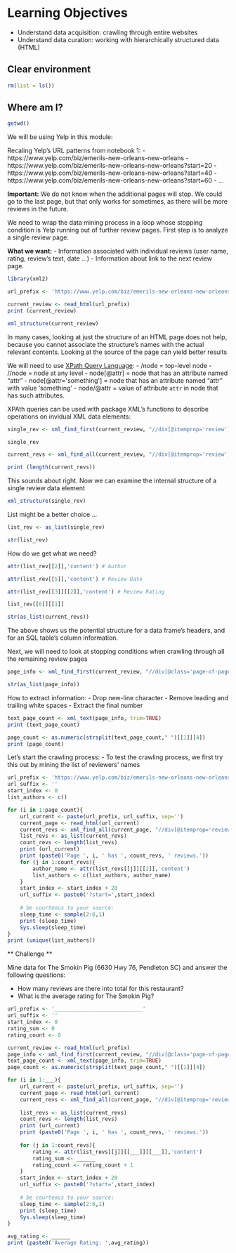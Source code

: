 # Learning Objectives

- Understand data acquisition: crawling through entire websites
- Understand data curation: working with hierarchically structured data (HTML)

## Clear environment

```r
rm(list = ls())
```

## Where am I?

```r
getwd()
```

We will be using Yelp in this module:

Recaling Yelp's URL patterns from notebook 1:
- https://www.yelp.com/biz/emerils-new-orleans-new-orleans
- https://www.yelp.com/biz/emerils-new-orleans-new-orleans?start=20
- https://www.yelp.com/biz/emerils-new-orleans-new-orleans?start=40
- https://www.yelp.com/biz/emerils-new-orleans-new-orleans?start=60
- ...

**Important:** We do not know when the additional pages will stop. We could go to the last page, but that only works for sometimes, as there will be more reviews in the future. 

We need to wrap the data mining process in a loop whose stopping condition is Yelp running out of further review pages. First step is to analyze a single review page.

**What we want:**
- Information associated with individual reviews (user name, rating, review's text, date ...)
- Information about link to the next review page. 


```r
library(xml2)
```


```r
url_prefix <- 'https://www.yelp.com/biz/emerils-new-orleans-new-orleans'

current_review <- read_html(url_prefix)
print (current_review)
```


```r
xml_structure(current_review)
```

In many cases, looking at just the structure of an HTML page does not help, because you cannot associate the structure's names with the actual relevant contents. Looking at the source of the page can yield better results

We will need to use [XPath Query Language](https://en.wikipedia.org/wiki/XPath):
- /node = top-level node
- //node = node at any level
- node[@attr] = node that has an attribute named "attr"
- node[@attr='something'] = node that has an attribute named "attr" with value 'something'
- node/@attr = value of attribute `attr` in node that has such attributes. 

XPAth queries can be used with package XML's functions to describe operations on invidual XML data elements:


```r
single_rev <- xml_find_first(current_review, "//div[@itemprop='review']")
```


```r
single_rev
```


```r
current_revs <- xml_find_all(current_review, "//div[@itemprop='review']")
```


```r
print (length(current_revs))
```

This sounds about right. Now we can examine the internal structure of a single review data element


```r
xml_structure(single_rev)
```

List might be a better choice ...


```r
list_rev <- as_list(single_rev)
```


```r
str(list_rev)
```

How do we get what we need?


```r
attr(list_rev[[2]],'content') # Author
```


```r
attr(list_rev[[5]],'content') # Review Date
```


```r
attr(list_rev[[3]][[2]],'content') # Review Rating
```


```r
list_rev[[6]][[1]]
```


```r
str(as_list(current_revs))
```

The above shows us the potential structure for a data frame's headers, and for an SQL table's column information. 

Next, we will need to look at stopping conditions when crawling through all the remaining review pages


```r
page_info <- xml_find_first(current_review, "//div[@class='page-of-pages arrange_unit arrange_unit--fill']")
```


```r
str(as_list(page_info))
```

How to extract information:
- Drop new-line character
- Remove leading and trailing white spaces
- Extract the final number


```r
text_page_count <- xml_text(page_info, trim=TRUE)
print (text_page_count)
```


```r
page_count <- as.numeric(strsplit(text_page_count," ")[[1]][4])
print (page_count)
```

Let's start the crawling process:
- To test the crawling process, we first try this out by mining the list of reviewers' names


```r
url_prefix <- 'https://www.yelp.com/biz/emerils-new-orleans-new-orleans'
url_suffix <- ''
start_index <- 0
list_authors <- c()

for (i in 1:page_count){
    url_current <- paste(url_prefix, url_suffix, sep='')
    current_page <- read_html(url_current)
    current_revs <- xml_find_all(current_page, "//div[@itemprop='review']")
    list_revs <- as_list(current_revs)
    count_revs <- length(list_revs)
    print (url_current)
    print (paste0('Page ', i, ' has ', count_revs, ' reviews.'))
    for (j in 1:count_revs){
        author_name <- attr(list_revs[[j]][[2]],'content')
        list_authors <- c(list_authors, author_name)
    }
    start_index <- start_index + 20
    url_suffix <- paste0('?start=',start_index)
    
    # be courteous to your source:
    sleep_time <- sample(2:6,1)
    print (sleep_time)
    Sys.sleep(sleep_time)
}
print (unique(list_authors))
```


** Challenge **

Mine data for The Smokin Pig (6630 Hwy 76, Pendleton SC) and answer the following questions:

- How many reviews are there into total for this restaurant?
- What is the average rating for The Smokin Pig?


```r
url_prefix <- '____________________________'
url_suffix <- ''
start_index <- 0
rating_sum <- 0
rating_count <- 0

current_review <- read_html(url_prefix)
page_info <- xml_find_first(current_review, "//div[@class='page-of-pages arrange_unit arrange_unit--fill']")
text_page_count <- xml_text(page_info, trim=TRUE)
page_count <- as.numeric(strsplit(text_page_count," ")[[1]][4])

for (i in 1:___){
    url_current <- paste(url_prefix, url_suffix, sep='')
    current_page <- read_html(url_current)
    current_revs <- xml_find_all(current_page, "//div[@itemprop='review']")
    
    list_revs <- as_list(current_revs)
    count_revs <- length(list_revs)
    print (url_current)
    print (paste0('Page ', i, ' has ', count_revs, ' reviews.'))
    
    for (j in 1:count_revs){
        rating <- attr(list_revs[[j]][[___]][[___]],'content')
        rating_sum <- ______
        rating_count <- rating_count + 1
    }
    start_index <- start_index + 20
    url_suffix <- paste0('?start=',start_index)
    
    # be courteous to your source:
    sleep_time <- sample(2:6,1)
    print (sleep_time)
    Sys.sleep(sleep_time)
}

avg_rating <- ______
print (paste0('Average Rating: ',avg_rating))
```
